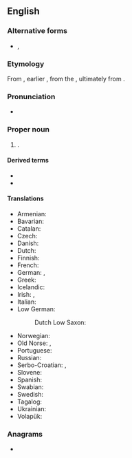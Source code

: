 ==English==
{{wikipedia}}

===Alternative forms===
* {{l|en|Suabia}}, {{l|en|Svabia}} {{qualifier|dated}}

===Etymology===
From {{bor|en|la|Suabia|Suābia}}, earlier {{m|la|Suēbia}}, from the {{m|la|Suēbī}}, ultimately from {{der|en|gem-pro|*swēbaz}}.

===Pronunciation===
* {{IPA|en|/ˈsweɪbi.ə/}}

===Proper noun===
{{en-proper noun}}

# {{lb|en|historical}} {{place|en|historic region|c/Germany}}.

====Derived terms====
* {{l|en|Swabian}}
* {{l|en|Swabish}}

====Translations====
{{trans-top|historical region of Germany}}
* Armenian: {{t|hy|Շվաբիա|sc=Armn}}
* Bavarian: {{t|bar|Schwobm}}
* Catalan: {{t|ca|Suàbia|f}}
* Czech: {{t+|cs|Švábsko|n}}
* Danish: {{t|da|Schwaben}}
* Dutch: {{t|nl|Zwaben}}
* Finnish: {{t|fi|Schwaben}}
* French: {{t+|fr|Souabe|f}}
* German: {{t+|de|Schwaben|n}}, {{t+|de|Schwabenland|n}}
* Greek: {{t+|el|Σουαβία|f}}
* Icelandic: {{t|is|Sváfaland}}
* Irish: {{t|ga|an Suáib|f}}, {{t|ga|an Sváib|f}}
* Italian: {{t+|it|Svevia|f}}
* Low German:
*: Dutch Low Saxon: {{t|nds-nl|Swoaben}} {{qualifier|Gronings}}
{{trans-mid}}
* Norwegian: {{t|no|Schwaben}}
* Old Norse: {{t|non|Sváfaland|n}}, {{t|non|Sváfi|m}}
* Portuguese: {{t|pt|Suábia|f}}
* Russian: {{t+|ru|Шва́бия|f}}
* Serbo-Croatian: {{t|sh|Švabija}}, {{t+|sh|Švapska}}
* Slovene: {{t|sl|Švabska|f}}
* Spanish: {{t|es|Suabia|f}}
* Swabian: {{t|swg|Schwobeland}}
* Swedish: {{t+|sv|Schwaben}}
* Tagalog: {{t|tl|Suwabya}}
* Ukrainian: {{t|uk|Шва́бія|f}}
* Volapük: {{t+|vo|Jvabän}}
{{trans-bottom}}

===Anagrams===
* {{anagrams|en|a=aabisw|wasabi}}